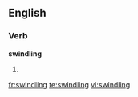 
==English==

===Verb===
'''swindling'''

# {{present participle of|[[swindle]]}}

[[fr:swindling]]
[[te:swindling]]
[[vi:swindling]]